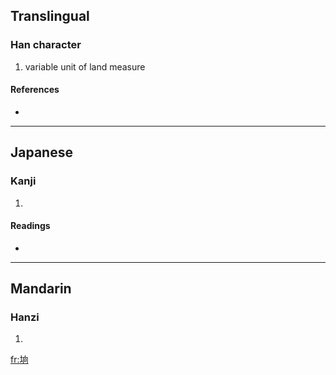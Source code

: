 ==Translingual==

===Han character===
{{Han char|rn=32|rad=土|as=06|sn=9|four=|canj=土竹月口 (GHBR)}}

# variable unit of land measure

====References====
* {{Han ref|kx=0228.291|dkj=05080|hdz=10439.190|uh=57A7|ud=22439}}

----

==Japanese==

===Kanji===
{{ja-kanji|grade=|rs=土06}}

# {{defn|Japanese}}

====Readings====
* {{ja-readings|on=[[けい]] (kei), [[きょう]] (kyō)|kun=}}

----

==Mandarin==

===Hanzi===
{{cmn-hanzi|pin=[[jiōng]] ([[jiong1]])|wg=chiung<sup>1</sup>}}

# {{defn|Mandarin}}

[[fr:垧]]